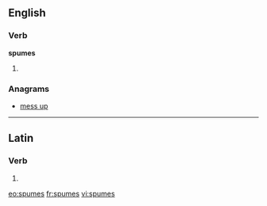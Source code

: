 ==English==

===Verb===
'''spumes'''

# {{third-person singular of|spume}}

===Anagrams===
* [[mess up#English|mess up]]

----

==Latin==

===Verb===
{{la-verb-form|spūmēs}}

# {{conjugation of|spumo|spūmō|2|s|pres|act|sub|lang=la}}


[[eo:spumes]]
[[fr:spumes]]
[[vi:spumes]]
